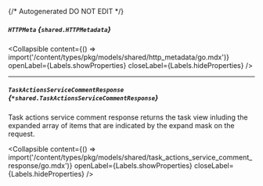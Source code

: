 {/* Autogenerated DO NOT EDIT  */}

##### `HTTPMeta` *{`shared.HTTPMetadata`}*

<Collapsible content={() => import('/content/types/pkg/models/shared/http_metadata/go.mdx')} openLabel={Labels.showProperties} closeLabel={Labels.hideProperties} />


---
##### `TaskActionsServiceCommentResponse` *{`*shared.TaskActionsServiceCommentResponse`}*
Task actions service comment response returns the task view inluding the expanded array of items that are indicated by the expand mask on the request.

<Collapsible content={() => import('/content/types/pkg/models/shared/task_actions_service_comment_response/go.mdx')} openLabel={Labels.showProperties} closeLabel={Labels.hideProperties} />



